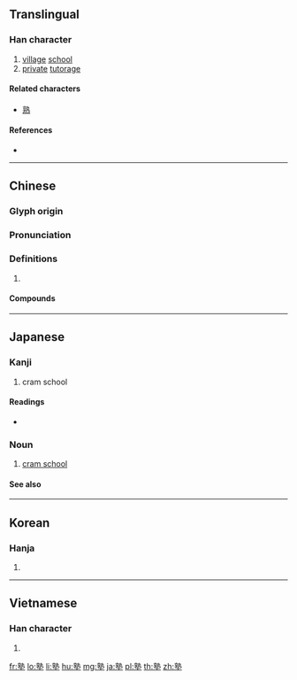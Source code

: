 ==Translingual==

===Han character===
{{Han char|rn=32|rad=土|as=11|sn=14|four=05104|canj=YIG|ids=⿱孰土}}

# [[village]] [[school]]
# [[private]] [[tutorage]]

====Related characters====
* [[熟]]

====References====
* {{Han ref|kx=0237.100|dkj=05402|dj=0475.170|hdz=10481.100|uh=587E|ud=22654|bh=B9D1|bd=47569}}

----

==Chinese==
{{zh-forms}}

===Glyph origin===
{{Han etym}}

===Pronunciation===
{{zh-pron
|m=shú
|c=suk6
|mc=y
|oc=y
|cat=
}}

===Definitions===
{{zh-hanzi}}

# {{rfdef|zh}}

====Compounds====
{{zh-der|塾師|學塾|塾掌|家塾|私塾|村塾|私塾先生|敝塾|義塾|門塾}}

----

==Japanese==

===Kanji===
{{ja-kanji|grade=c|rs=土11}}

# cram school

====Readings====
* {{ja-readings|goon=[[じゅく]] (juku)|kanon=[[しゅく]] (shuku) {{non-joyo-reading}}|kun=[[もんべや]] (mombeya), [[まなびや]] (manabiya)}}

===Noun===
{{ja-noun|じゅく}}

# [[cram school]]

====See also====
{{projectlink|wikipedia|Juku}}

----

==Korean==

===Hanja===
{{ko-hanja|hangeul=숙|rv=suk|mr=suk}}

# {{defn|lang=ko|sort=土11}}

----

==Vietnamese==

===Han character===
{{vi-hantu|[[thục]]|rs=土11}}

# {{defn|lang=vi|sort=土11}}

[[fr:塾]]
[[lo:塾]]
[[li:塾]]
[[hu:塾]]
[[mg:塾]]
[[ja:塾]]
[[pl:塾]]
[[th:塾]]
[[zh:塾]]